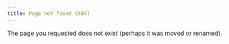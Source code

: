 ```yaml
---
title: Page not found (404)
---
```


The page you requested does not exist (perhaps it was moved or renamed).
